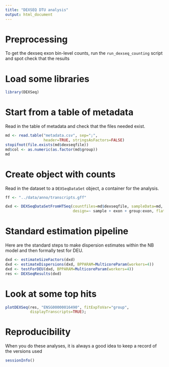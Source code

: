 ```yaml
---
title: "DEXSEQ DTU analysis"
output: html_document
---
```


# Preprocessing

To get the dexseq exon bin-level counts, run the `run_dexseq_counting` script and spot check that the results 

# Load some libraries

```r
library(DEXSeq)
```

# Start from a table of metadata

Read in the table of metadata and check that the files needed exist.

```r
md <- read.table("metadata.csv", sep=";", 
                 header=TRUE, stringsAsFactors=FALSE)
stopifnot(file.exists(md$dexseqfile))
md$col <- as.numeric(as.factor(md$group))
md
```

# Create object with counts

Read in the dataset to a `DEXSeqDataSet` object, a container for the analysis.

```r
ff <- "../data/anno/transcripts.gff"

dxd <- DEXSeqDataSetFromHTSeq(countfiles=md$dexseqfile, sampleData=md, 
                              design=~ sample + exon + group:exon, flattenedfile=ff)

```


# Standard estimation pipeline

Here are the standard steps to make dispersion estimates within the NB model and then formally test for DEU.

```r
dxd <- estimateSizeFactors(dxd)
dxd <- estimateDispersions(dxd, BPPARAM=MulticoreParam(workers=4))
dxd <- testForDEU(dxd, BPPARAM=MulticoreParam(workers=4))
res <- DEXSeqResults(dxd)
```


# Look at some top hits

```r
plotDEXSeq(res, "ENSG00000016490", fitExpToVar="group", 
           displayTranscripts=TRUE); 
```


# Reproducibility

When you do these analyses, it is always a good idea to keep a record of the versions used

```r
sessionInfo()
```
